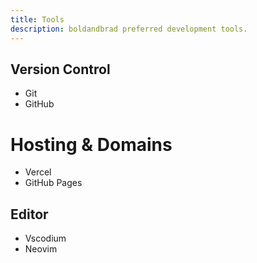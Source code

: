 ```yaml
---
title: Tools
description: boldandbrad preferred development tools.
---
```


## Version Control

- Git
- GitHub

# Hosting & Domains

- Vercel
- GitHub Pages

## Editor

- Vscodium
- Neovim
